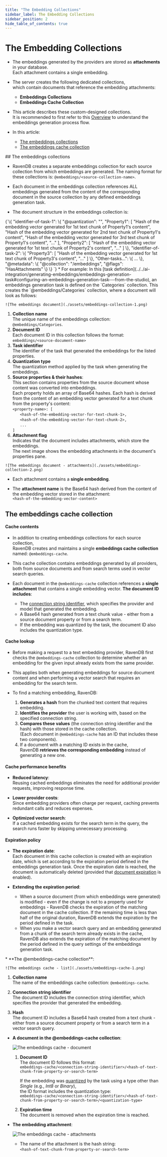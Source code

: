 ```yaml
---
title: "The Embedding Collections"
sidebar_label: The Embedding Collections
sidebar_position: 2
hide_table_of_contents: true
---
```



# The Embedding Collections
<Admonition type="note" title="Note">

* The embeddings generated by the providers are stored as **attachments** in your database.  
  Each attachment contains a single embedding.

* The server creates the following dedicated collections,  
  which contain documents that reference the embedding attachments:  
  * **Embeddings Collections**
  * **Embeddings Cache Collection**

* This article describes these custom-designed collections.  
  It is recommended to first refer to this [Overview](../../ai-integration/generating-embeddings/overview#embeddings-generation---overview)
  to understand the embeddings generation process flow.
* In this article:
    * [The embeddings collections](../../ai-integration/generating-embeddings/embedding-collections#the-embeddings-collections)
    * [The embeddings cache collection](../../ai-integration/generating-embeddings/embedding-collections#the-embeddings-cache-collection)
    
</Admonition>
## The embeddings collections

* RavenDB creates a separate embeddings collection for each source collection from which embeddings are generated.
  The naming format for these collections is: `@embeddings/<source-collection-name>`.

* Each document in the embeddings collection references ALL embeddings generated from
  the content of the corresponding document in the source collection by any defined embeddings generation task.

* The document structure in the embeddings collection is:

<TabItem value="something" label="json">
<CodeBlock language="json">
{`\{
  "identifier-of-task-1": \{
     "@quantization": "<quantization-type>",
     "Property1": [
       "Hash of the embedding vector generated for 1st text chunk of Property1's content",
       "Hash of the embedding vector generated for 2nd text chunk of Property1's content",   
       "Hash of the embedding vector generated for 3rd text chunk of Property1's content", 
       "..."
     ],
     "Property2": [
       "Hash of the embedding vector generated for 1st text chunk of Property2's content",
       "..."
     ]
  \},
  "identifier-of-task-2": \{
    "Property3": [
      "Hash of the embedding vector generated for 1st text chunk of Property3's content",
      "..."
    ]
  \},
  "Other-tasks...": \{
     ...
  \},
  "@metadata": \{
     "@collection": "<source-collection-name>/embeddings",
     "@flags": "HasAttachments"
  \}
\}
`}
</CodeBlock>
</TabItem>
* For example:  
  In this [task definition](../../ai-integration/generating-embeddings/embeddings-generation-task#configuring-an-embeddings-generation-task---from-the-studio),
  an embeddings generation task is defined on the `Categories` collection.  
  This creates the `@embeddings/Categories` collection, where a document will look as follows:

    ![The embeddings document](./assets/embeddings-collection-1.png)

  1. **Collection name**   
     The unique name of the embeddings collection: `@embeddings/Categories`.
  2. **Document ID**  
     Each document ID in this collection follows the format: `embeddings/<source-document-name>`  
  3. **Task identifier**  
     The identifier of the task that generated the embeddings for the listed properties.
  4. **Quantization type**  
     The quantization method applied by the task when generating the embeddings.  
  5. **Source properties & their hashes**:  
     This section contains properties from the source document whose content was converted into embeddings.  
     Each property holds an array of Base64 hashes.
     Each hash is derived from the content of an embedding vector generated for a text chunk from the property's content:  
     `<property-name>: [`  
     &nbsp;&nbsp;&nbsp;&nbsp;&nbsp;&nbsp;`<hash-of-the-embedding-vector-for-text-chunk-1>,`  
     &nbsp;&nbsp;&nbsp;&nbsp;&nbsp;&nbsp;`<hash-of-the-embedding-vector-for-text-chunk-2>,`  
     &nbsp;&nbsp;&nbsp;&nbsp;&nbsp;&nbsp;`...`  
     `]`  
  6. **Attachment flag**  
     Indicates that the document includes attachments, which store the embeddings.  
     The next image shows the embedding attachments in the document's properties pane.

    ![The embeddings document - attachments](./assets/embeddings-collection-2.png)

  * Each attachment contains a **single embedding**.

  * The **attachment name** is the Base64 hash derived from the content of the embedding vector stored in the attachment:  
    `<hash-of-the-embedding-vector-content>`



## The embeddings cache collection

<Admonition type="note" title="Note">

####  Cache contents
* In addition to creating embeddings collections for each source collection,  
  RavenDB creates and maintains a single **embeddings cache collection** named: `@embeddings-cache`.

* This cache collection contains embeddings generated by all providers,  
  both from source documents and from search terms used in vector search queries.

* Each document in the `@embeddings-cache` collection references a **single attachment** that contains a single embedding vector.
  **The document ID includes**:  
  * The [connection string identifier](../../ai-integration/connection-strings/connection-strings-overview#creating-an-ai-connection-string),
    which specifies the provider and model that generated the embedding.
  * A Base64 hash generated from a text chunk value - either from a source document property or from a search term.
  * If the embedding was quantized by the task, the document ID also includes the quantization type.

</Admonition>
<Admonition type="note" title="Note">

#### Cache lookup  
* Before making a request to a text embedding provider, 
  RavenDB first checks the `@embeddings-cache` collection to determine whether an embedding for the given input already exists from the same provider.  

* This applies both when generating embeddings for source document content and when performing a vector search that requires an embedding for the search term.  

* To find a matching embedding, RavenDB:  
   1. **Generates a hash** from the chunked text content that requires embedding.  
   2. **Identifies the provider** the user is working with, based on the specified connection string.  
   3. **Compares these values** (the connection string identifier and the hash) with those stored in the cache collection.  
      (Each document in `@embeddings-cache` has an ID that includes these two components).  
   4. If a document with a matching ID exists in the cache,  
      RavenDB **retrieves the corresponding embedding** instead of generating a new one.  

</Admonition>
<Admonition type="note" title="Note">

####  Cache performance benefits
* **Reduced latency**:  
  Reusing cached embeddings eliminates the need for additional provider requests, improving response time.  

* **Lower provider costs**:  
  Since embedding providers often charge per request, caching prevents redundant calls and reduces expenses.  

* **Optimized vector search**:  
  If a cached embedding exists for the search term in the query, the search runs faster by skipping unnecessary processing.  

</Admonition>
<Admonition type="note" title="Note">

#### Expiration policy
* **The expiration date**:  
  Each document in this cache collection is created with an expiration date, which is set according to the expiration period defined in the embeddings generation task.
  Once the expiration date is reached, the document is automatically deleted (provided that [document expiration](../../studio/database/settings/document-expiration) is enabled).

* **Extending the expiration period**:  
  * When a source document (from which embeddings were generated) is modified - even if the change is not to a property used for embeddings -
    RavenDB checks the expiration of the matching document in the cache collection.
    If the remaining time is less than half of the original duration, RavenDB extends the expiration by the period defined in the task.
  * When you make a vector search query and an embedding generated from a chunk of the search term already exists in the cache,
    RavenDB also extends the expiration of the matching document by the period defined in the query settings of the embeddings generation task.

</Admonition>
* **The @embeddings-cache collection**: 

    ![The embeddings cache - list](./assets/embeddings-cache-1.png)

  1. **Collection name**  
     The name of the embeddings cache collection: `@embeddings-cache`.  
  
  2. **Connection string identifier**  
     The document ID includes the connection string identifier, which specifies the provider that generated the embedding.

  3. **Hash**  
     The document ID includes a Base64 hash created from a text chunk -  
     either from a source document property or from a search term in a vector search query.
* **A document in the @embeddings-cache collection**:  
 
    ![The embeddings cache - document](./assets/embeddings-cache-2.png)

  1. **Document ID**  
     The document ID follows this format:  
     `embeddings-cache/<connection-string-identifier>/<hash-of-text-chunk-from-property-or-search-term>`
        
        If the embedding was [quantized](../../ai-integration/vector-search/vector-search-using-dynamic-query#what-is-quantization) by the task
        using a type other than _Single_ (e.g., _Int8_ or _Binary_),  
        the ID format includes the quantization type:  
        `embeddings-cache/<connection-string-identifier>/<hash-of-text-chunk-from-property-or-search-term>/<quantization-type>`
 
   2. **Expiration time**  
      The document is removed when the expiration time is reached.
* **The embedding attachment**:

    ![The embeddings cache - attachments](./assets/embeddings-cache-3.png)

    * The name of the attachment is the hash string:  
      `<hash-of-text-chunk-from-property-or-search-term>`



